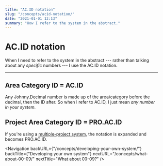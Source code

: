 ```yaml
---
title: "AC.ID notation"
slug: "/concepts/acid-notation/"
date: "2021-01-01 12:13"
summary: "How I refer to the system in the abstract."
---
```


# AC.ID notation

When I need to refer to the system in the abstract --- rather than talking about any _specific_ numbers --- I use the <JD>AC.ID</JD> notation.

---

<h2>
	Area Category ID = <span className="font-jdmono">AC.ID</span>
</h2>

Any Johnny.Decimal number is made up of the area/category before the decimal, then the ID after. So when I refer to <JD>AC.ID</JD>, I just mean _any number in your system_.

<h2>
	Project Area Category ID = <span className="font-jdmono">PRO.AC.ID</span>
</h2>

If you're using a [multiple-project system](/concepts/multiple-projects/), the notation is expanded and becomes <JD>PRO.AC.ID</JD>.

<Navigation
	backURL={"/concepts/developing-your-own-system/"}
	backTitle={"Developing your own system"}
	nextURL="/concepts/what-about-00-09/"
	nextTitle="What about 00-09?"
/>
